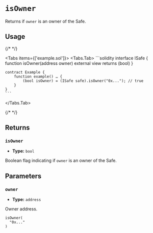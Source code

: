 
# `isOwner`

Returns if `owner` is an owner of the Safe.

## Usage

{/* <!-- vale off --> */}

<Tabs items={['example.sol']}>
  <Tabs.Tab>
    ```solidity
    interface ISafe {
        function isOwner(address owner) external view returns (bool)
    }

    contract Example {
        function example() … {
            (bool isOwner) = (ISafe safe).isOwner("0x..."); // true
        }
    }
    ```

  </Tabs.Tab>
</Tabs>

{/* <!-- vale on --> */}

## Returns

### `isOwner`

- **Type:** `bool`

Boolean flag indicating if `owner` is an owner of the Safe.

## Parameters

### `owner`

- **Type:** `address`

Owner address.

```solidity focus=2
isOwner(
  "0x..."
)
```
